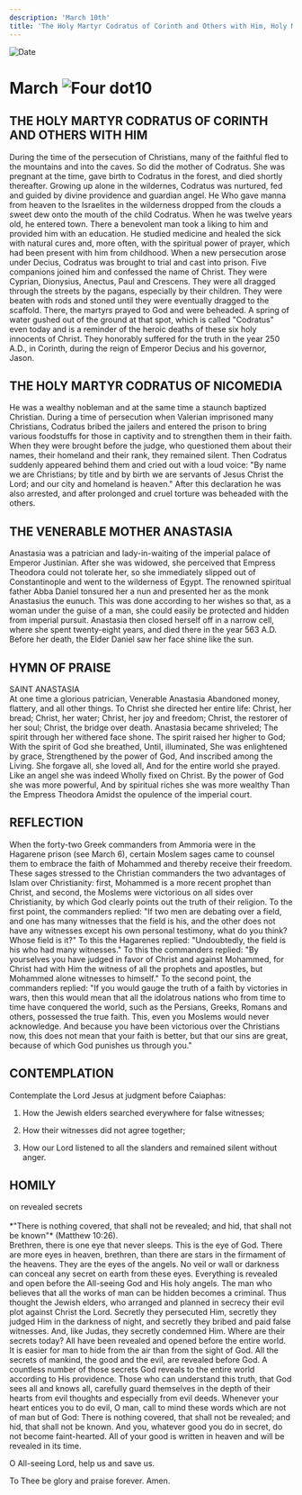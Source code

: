 ```yaml
---
description: 'March 10th'
title: 'The Holy Martyr Codratus of Corinth and Others with Him, Holy Martyr Codratus of Nicomedia, Venerable Mother Anastasia'
---
```


<RunningHead />
<Image src="/title-imprint.png" height={68} width={50} alt="Date" className="title-imprint"/>

# <div id="date">March <Image className="four-dot" src="/four-dot.png" height={15} width={15} alt="Four dot" />10</div>

## THE HOLY MARTYR CODRATUS OF CORINTH AND OTHERS WITH HIM

During the time of the persecution of Christians, many of the faithful fled to the mountains and into the caves. So did the mother of Codratus. She was pregnant at the time, gave birth to Codratus in the forest, and died shortly thereafter. Growing up alone in the wildernes, Codratus was nurtured, fed and guided by divine providence and guardian angel. He Who gave manna from heaven to the Israelites in the wilderness dropped from the clouds a sweet dew onto the mouth of the child Codratus. When he was twelve years old, he entered town. There a benevolent man took a liking to him and provided him with an education. He studied medicine and healed the sick with natural cures and, more often, with the spiritual power of prayer, which had been present with him from childhood. When a new persecution arose under Decius, Codratus was brought to trial and cast into prison. Five companions joined him and confessed the name of Christ. They were Cyprian, Dionysius, Anectus, Paul and Crescens. They were all dragged through the streets by the pagans, especially by their children. They were beaten with rods and stoned until they were eventually dragged to the scaffold. There, the martyrs prayed to God and were beheaded. A spring of water gushed out of the ground at that spot, which is called "Codratus" even today and is a reminder of the heroic deaths of these six holy innocents of Christ. They honorably suffered for the truth in the year 250 A.D., in Corinth, during the reign of Emperor Decius and his governor, Jason.

## THE HOLY MARTYR CODRATUS OF NICOMEDIA

He was a wealthy nobleman and at the same time a staunch baptized Christian. During a time of persecution when Valerian imprisoned many Christians, Codratus bribed the jailers and entered the prison to bring various foodstuffs for those in captivity and to strengthen them in their faith. When they were brought before the judge, who questioned them about their names, their homeland and their rank, they remained silent. Then Codratus suddenly appeared behind them and cried out with a loud voice: "By name we are Christians; by title and by birth we are servants of Jesus Christ the Lord; and our city and homeland is heaven." After this declaration he was also arrested, and after prolonged and cruel torture was beheaded with the others.

## THE VENERABLE MOTHER ANASTASIA

Anastasia was a patrician and lady-in-waiting of the imperial palace of Emperor Justinian. After she was widowed, she perceived that Empress Theodora could not tolerate her, so she immediately slipped out of Constantinople and went to the wilderness of Egypt. The renowned spiritual father Abba Daniel tonsured her a nun and presented her as the monk Anastasius the eunuch. This was done according to her wishes so that, as a woman under the guise of a man, she could easily be protected and hidden from imperial pursuit. Anastasia then closed herself off in a narrow cell, where she spent twenty-eight years, and died there in the year 563 A.D. Before her death, the Elder Daniel saw her face shine like the sun.


## HYMN OF PRAISE
<div style={{textAlign:'center', color:'crimson', fontWeight:'bold'}}>
SAINT ANASTASIA
</div>
At one time a glorious patrician, Venerable Anastasia  
Abandoned money, flattery, and all other things.  
To Christ she directed her entire life:  
Christ, her bread; Christ, her water;  
Christ, her joy and freedom;  
Christ, the restorer of her soul;  
Christ, the bridge over death.  
Anastasia became shriveled;  
The spirit through her withered face shone.  
The spirit raised her higher to God;  
With the spirit of God she breathed,  
Until, illuminated,  
She was enlightened by grace,  
Strengthened by the power of God,  
And inscribed among the Living.  
She forgave all, she loved all,  
And for the entire world she prayed.  
Like an angel she was indeed  
Wholly fixed on Christ.  
By the power of God she was more powerful,  
And by spiritual riches she was more wealthy  
Than the Empress Theodora  
Amidst the opulence of the imperial court.  


## REFLECTION

When the forty-two Greek commanders from Ammoria were in the Hagarene prison (see March 6), certain Moslem sages came to counsel them to embrace the faith of Mohammed and thereby receive their freedom. These sages stressed to the Christian commanders the two advantages of Islam over Christianity: first, Mohammed is a more recent prophet than Christ, and second, the Moslems were victorious on all sides over Christianity, by which God clearly points out the truth of their religion. To the first point, the commanders replied: "If two men are debating over a field, and one has many witnesses that the field is his, and the other does not have any witnesses except his own personal testimony, what do you think? Whose field is it?" To this the Hagarenes replied: "Undoubtedly, the field is his who had many witnesses." To this the commanders replied: "By yourselves you have judged in favor of Christ and against Mohammed, for Christ had with Him the witness of all the prophets and apostles, but Mohammed alone witnesses to himself." To the second point, the commanders replied: "If you would gauge the truth of a faith by victories in wars, then this would mean that all the idolatrous nations who from time to time have conquered the world, such as the Persians, Greeks, Romans and others, possessed the true faith. This, even you Moslems would never acknowledge. And because you have been victorious over the Christians now, this does not mean that your faith is better, but that our sins are great, because of which God punishes us through you."


## CONTEMPLATION

Contemplate the Lord Jesus at judgment before Caiaphas:

1. How the Jewish elders searched everywhere for false witnesses;

2. How their witnesses did not agree together;

3. How our Lord listened to all the slanders and remained silent without anger.


## HOMILY
<div style={{textAlign:'center', color:'crimson', fontWeight:'bold'}}>
on revealed secrets
</div><br />
<div style={{textAlign:'right'}}>
*"There is nothing covered, that shall not be revealed; and hid, that shall not be known"* (Matthew 10:26).
</div>
Brethren, there is one eye that never sleeps. This is the eye of God. There are more eyes in heaven, brethren, than there are stars in the firmament of the heavens. They are the eyes of the angels. No veil or wall or darkness can conceal any secret on earth from these eyes. Everything is revealed and open before the All-seeing God and His holy angels. The man who believes that all the works of man can be hidden becomes a criminal. Thus thought the Jewish elders, who arranged and planned in secrecy their evil plot against Christ the Lord. Secretly they persecuted Him, secretly they judged Him in the darkness of night, and secretly they bribed and paid false witnesses. And, like Judas, they secretly condemned Him. Where are their secrets today? All have been revealed and opened before the entire world. It is easier for man to hide from the air than from the sight of God. All the secrets of mankind, the good and the evil, are revealed before God. A countless number of those secrets God reveals to the entire world according to His providence. Those who can understand this truth, that God sees all and knows all, carefully guard themselves in the depth of their hearts from evil thoughts and especially from evil deeds. Whenever your heart entices you to do evil, O man, call to mind these words which are not of man but of God: There is nothing covered, that shall not be revealed; and hid, that shall not be known. And you, whatever good you do in secret, do not become faint-hearted. All of your good is written in heaven and will be revealed in its time.

O All-seeing Lord, help us and save us.

To Thee be glory and praise forever. Amen.